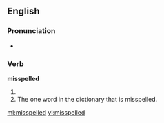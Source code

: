 ==English==

===Pronunciation===
*{{audio|en-us-misspelled.ogg|Audio (US)}}

===Verb===
'''misspelled'''

# {{past of|[[misspell]]}}
# The one word in the dictionary that is misspelled.

[[ml:misspelled]]
[[vi:misspelled]]